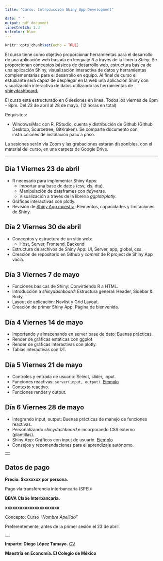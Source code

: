 ```yaml
---
title: "Curso: Introducción Shiny App Development"

date: " "
output: pdf_document
linestretch: 1.3
urlcolor: blue
---
```


```r
knitr::opts_chunk$set(echo = TRUE)
```

El curso tiene como objetivo proporcionar herramientas para el desarrollo de una aplicación web basada en lenguaje *R* a través de la librería *Shiny*. Se proporcionan conceptos básicos de desarrollo web, estructura básica de una aplicación Shiny, visualización interactiva de datos y herramientas complementarias para el desarrollo en equipo. Al final de curso el estudiante será capaz de desplegar en la web una aplicación Shiny con visualización interactiva de datos utilizando las herramientas de [shinydashboard.](https://rstudio.github.io/shinydashboard/index.html)

El curso está estructurado en 6 sesiones en línea. Todos los viernes de 6pm - 8pm. Del 23 de abril al 28 de mayo. (12 horas en total)


Requisitos:

- Windows/Mac con R, RStudio, cuenta y distribución de Github (Github Desktop, Sourcetree, GitKraken). Se comparte documento con instrucciones de instalación paso a paso.  

La sesiones serán vía Zoom y las grabaciones estarán disponibles, con el material del curso, en una carpeta de Google Drive.

---

## Día 1 Viernes 23 de abril

* R necesario para implementar Shiny Apps: 
  + Importar una base de datos (csv, xls, dta).
  + Manipulación de dataframes con *tidyverse*.
  + Visualización a través de la librería *ggplot/plotly*.
* Gráficas interactivas con plotly.
* Revisión de [Shiny App muestra](https://diego-lopezt.shinyapps.io/Poblacion_Economia/): Elementos, capacidades y limitaciones de Shiny.

## Día 2 Viernes 30 de abril

* Conceptos y estructura de un sitio web:
  + Host, Server, Frontend, Backend
* Estructura de archivos de Shiny App: UI, Server, app, global, css.
* Creación de repositorio en Github y *commit* de R project de Shiny App vacía.

## Día 3 Viernes 7 de mayo

* Funciones básicas de Shiny: Convirtiendo R a HTML.
* Introducción a *shinydashboard:* Estructura general: Header, Sidebar & Body.
* Layout de aplicación: Navlist y Grid Layout.
* Creación de primer Shiny App. Página de bienvenida.

## Día 4 Viernes 14 de mayo

* Importando y almacenando en server base de dato: Buenas prácticas.
* Render de gráficas estáticas con ggplot.
* Render de gráficas interactivas con plotly.
* Tablas interactivas con DT.

## Día 5 Viernes 21 de mayo

* Controles y entrada de usuario: Select, slider, input.
* Funciones reactivas: `server(input, output)`. [Ejemplo](https://shiny.rstudio.com/gallery/single-file-shiny-app.html)
* Contexto reactivo.
* Funciones render y output.

## Día 6 Viernes 28 de mayo

* Integrando input, output: Buenas prácticas de manejo de funciones reactivas.
* Personalizando *shinydashboard* e incorporando CSS externo (plantillas).
* Shiny App: Gráficos con input de usuario. [Ejemplo](https://diego-lopezt.shinyapps.io/Mapas_ENSANUT/)
* Consejos y recomendaciones para el aprendizaje autónomo.

---
$\text{ }$
---

## Datos de pago

**Precio: $xxxxxxx por persona.**  

Pago vía transferencia interbancaria (SPEI):  

**BBVA Clabe Interbancaria.**  

**xxxxxxxxxxxxxxxxxxxxxx**  

Concepto: Curso *"Nombre Apellido"*

Preferentemente, antes de la primer sesión el 23 de abril. 

---
$\text{ }$
---

**Imparte: Diego López Tamayo.** [CV](https://diego-eco.github.io/) 

**Maestría en Economía. El Colegio de México**  



